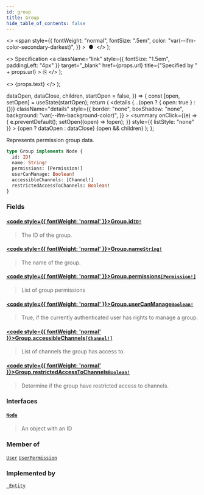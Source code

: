 ```yaml
---
id: group
title: Group
hide_table_of_contents: false
---
```


  <>
    <span
      style={{
        fontWeight: "normal",
        fontSize: ".5em",
        color: "var(--ifm-color-secondary-darkest)",
      }}
    >
      &nbsp;●&nbsp;
    </span>
  </>
);

  <>
    Specification
    <a
      className="link"
      style={{ fontSize: "1.5em", paddingLeft: "4px" }}
      target="\_blank"
      href={props.url}
      title={"Specified by " + props.url}
    >
      ⎘
    </a>
  </>
);

  <>
    <span className={props.class}>{props.text}</span>
  </>
);


  dataOpen,
  dataClose,
  children,
  startOpen = false,
}) => {
  const [open, setOpen] = useState(startOpen);
  return (
    <details
      {...(open ? { open: true } : {})}
      className="details"
      style={{
        border: "none",
        boxShadow: "none",
        background: "var(--ifm-background-color)",
      }}
    >
      <summary
        onClick={(e) => {
          e.preventDefault();
          setOpen((open) => !open);
        }}
        style={{ listStyle: "none" }}
      >
        {open ? dataOpen : dataClose}
      </summary>
      {open && children}
    </details>
  );
};

Represents permission group data.

```graphql
type Group implements Node {
  id: ID!
  name: String!
  permissions: [Permission!]
  userCanManage: Boolean!
  accessibleChannels: [Channel!]
  restrictedAccessToChannels: Boolean!
}
```

### Fields

#### [<code style={{ fontWeight: 'normal' }}>Group.<b>id</b></code>](#)<Bullet />[`ID!`](../../../api-storefront/miscellaneous/scalars/id) <Badge class="badge badge--secondary" text="non-null"/> <Badge class="badge badge--secondary" text="scalar"/>

> The ID of the group.

#### [<code style={{ fontWeight: 'normal' }}>Group.<b>name</b></code>](#)<Bullet />[`String!`](../../../api-storefront/miscellaneous/scalars/string) <Badge class="badge badge--secondary" text="non-null"/> <Badge class="badge badge--secondary" text="scalar"/>

> The name of the group.

#### [<code style={{ fontWeight: 'normal' }}>Group.<b>permissions</b></code>](#)<Bullet />[`[Permission!]`](../../../api-storefront/authentication/objects/permission) <Badge class="badge badge--secondary" text="list"/> <Badge class="badge badge--secondary" text="object"/>

> List of group permissions

#### [<code style={{ fontWeight: 'normal' }}>Group.<b>userCanManage</b></code>](#)<Bullet />[`Boolean!`](../../../api-storefront/miscellaneous/scalars/boolean) <Badge class="badge badge--secondary" text="non-null"/> <Badge class="badge badge--secondary" text="scalar"/>

> True, if the currently authenticated user has rights to manage a group.

#### [<code style={{ fontWeight: 'normal' }}>Group.<b>accessibleChannels</b></code>](#)<Bullet />[`[Channel!]`](../../../api-storefront/channels/objects/channel) <Badge class="badge badge--secondary" text="list"/> <Badge class="badge badge--secondary" text="object"/>

> List of channels the group has access to.
>
> <Badge text="Added in Saleor 3.14" class="secondary margin-bottom--sm" />
>
> <FeaturePreview />

#### [<code style={{ fontWeight: 'normal' }}>Group.<b>restrictedAccessToChannels</b></code>](#)<Bullet />[`Boolean!`](../../../api-storefront/miscellaneous/scalars/boolean) <Badge class="badge badge--secondary" text="non-null"/> <Badge class="badge badge--secondary" text="scalar"/>

> Determine if the group have restricted access to channels.
>
> <Badge text="Added in Saleor 3.14" class="secondary margin-bottom--sm" />
>
> <FeaturePreview />

### Interfaces

#### [`Node`](../../../api-storefront/miscellaneous/interfaces/node) <Badge class="badge badge--secondary" text="interface"/>

> An object with an ID

### Member of

[`User`](../../../api-storefront/users/objects/user) <Badge class="badge badge--secondary" text="object"/><Bullet />[`UserPermission`](../../../api-storefront/users/objects/user-permission) <Badge class="badge badge--secondary" text="object"/>

### Implemented by

[`_Entity`](../../../api-storefront/miscellaneous/unions/entity) <Badge class="badge badge--secondary" text="union"/>

